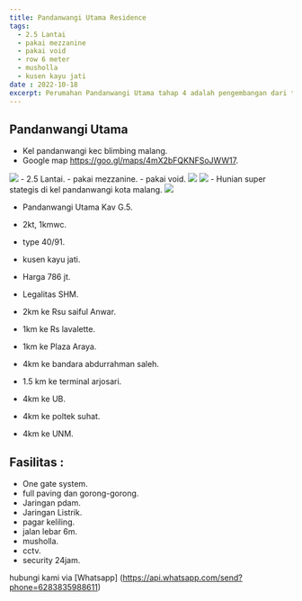 ```yaml
---
title: Pandanwangi Utama Residence
tags:
  - 2.5 Lantai
  - pakai mezzanine
  - pakai void
  - row 6 meter
  - musholla
  - kusen kayu jati
date : 2022-10-18  
excerpt: Perumahan Pandanwangi Utama tahap 4 adalah pengembangan dari tahap 3 di Jalan Simpang L.A. Sucipto Kota Malang dengan fasilitas umum perumahan yang sudah dibangun. 
---
```

## Pandanwangi Utama 
- Kel pandanwangi kec blimbing malang.
- Google map https://goo.gl/maps/4mX2bFQKNFSoJWW17.

<Image src="/images/house-banner.jpg" width={1000} height={750} />
 - 2.5 Lantai.
 - pakai mezzanine.
 - pakai void.

<Image src="/images/type bangunan 65.jpg" width={1300} height={580} />

<Image src="/images/pandanwangi.jpg" width={1200} height={1596} /> 
- Hunian super stategis di kel pandanwangi kota malang. 

<Image src="/images/pandanwangi4.jpg" width={1000} height={773} />

- Pandanwangi Utama Kav G.5.
- 2kt, 1kmwc.
- type 40/91.
- kusen kayu jati.
- Harga 786 jt.


- Legalitas SHM.
- 2km ke Rsu saiful Anwar.
- 1km ke Rs lavalette.
- 1km ke Plaza Araya.
- 4km ke bandara abdurrahman saleh.
- 1.5 km ke terminal arjosari.
- 4km ke UB.
- 4km ke poltek suhat.
- 4km ke UNM.

## Fasilitas :
- One gate system.
- full paving dan gorong-gorong.
- Jaringan pdam. 
- Jaringan Listrik.
- pagar keliling.
- jalan lebar 6m.
- musholla.
- cctv.
- security 24jam.

hubungi kami via [Whatsapp]
(https://api.whatsapp.com/send?phone=6283835988611)